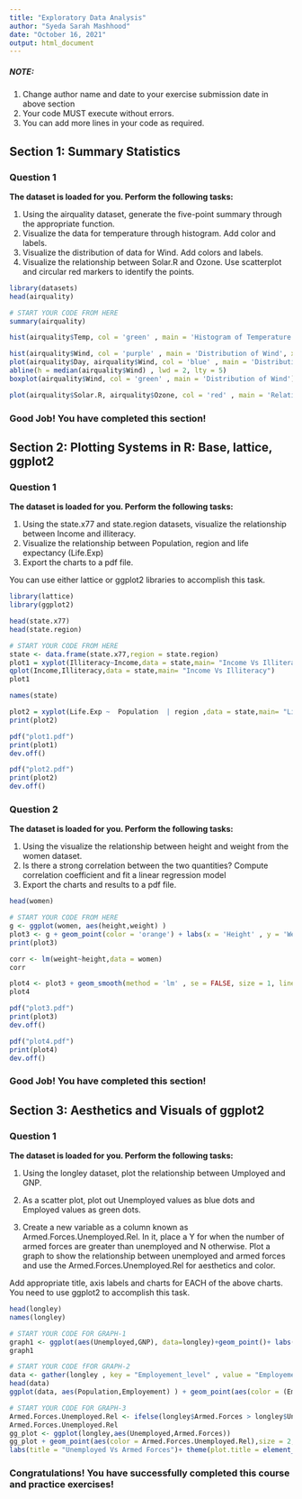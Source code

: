 ---
title: "Exploratory Data Analysis"
author: "Syeda Sarah Mashhood"
date: "October 16, 2021"
output: html_document
---

##### NOTE: 
1. Change author name and date to your exercise submission date in above section
2. Your code MUST execute without errors. 
3. You can add more lines in your code as required.

## Section 1: Summary Statistics

### Question 1 
**The dataset is loaded for you. Perform the following tasks:**

1. Using the airquality dataset, generate the five-point summary through the appropriate function.
2. Visualize the data for temperature through histogram. Add color and labels.
3. Visualize the distribution of data for Wind. Add colors and labels.
4. Visualize the relationship between Solar.R and Ozone. Use scatterplot and circular red markers to identify the points.


```{r }
library(datasets)
head(airquality)
```

```{r }
# START YOUR CODE FROM HERE
summary(airquality)
```


```{r }
hist(airquality$Temp, col = 'green' , main = 'Histogram of Temperature', xlab = 'Temperture' , ylab = 'Count')

```

```{r}
hist(airquality$Wind, col = 'purple' , main = 'Distribution of Wind', xlab = 'Wind' , ylab = 'Count')
plot(airquality$Day, airquality$Wind, col = 'blue' , main = 'Distribution of Wind', xlab = 'Day' , ylab = 'Wind')
abline(h = median(airquality$Wind) , lwd = 2, lty = 5)
boxplot(airquality$Wind, col = 'green' , main = 'Distribution of Wind')
```

```{r}
plot(airquality$Solar.R, airquality$Ozone, col = 'red' , main = 'Relationship between Solar.R and Ozone', xlab = 'Solar.R' , ylab = 'Ozone', pch = 19)
```

### Good Job! You have completed this section!



## Section 2: Plotting Systems in R: Base, lattice, ggplot2

### Question 1
**The dataset is loaded for you. Perform the following tasks:**

1. Using the state.x77 and state.region datasets, visualize the relationship between Income and illiteracy.
2. Visualize the relationship between Population, region and life expectancy (Life.Exp)
3. Export the charts to a pdf file.

You can use either lattice or ggplot2 libraries to accomplish this task.


```{r }
library(lattice)
library(ggplot2)

head(state.x77)
head(state.region)
```

```{r }
# START YOUR CODE FROM HERE
state <- data.frame(state.x77,region = state.region)
plot1 = xyplot(Illiteracy~Income,data = state,main= "Income Vs Illiteracy")
qplot(Income,Illiteracy,data = state,main= "Income Vs Illiteracy")
plot1
```


```{r }
names(state)
```

```{r}
plot2 = xyplot(Life.Exp ~  Population  | region ,data = state,main= "Life Expectancy vs Population in different regions", layout = c(4,1) , col = 'brown', pch = 8)
print(plot2)
```

```{r}
pdf("plot1.pdf")
print(plot1)
dev.off()
```

```{r}
pdf("plot2.pdf")
print(plot2)
dev.off()
```

### Question 2
**The dataset is loaded for you. Perform the following tasks:**

1. Using the visualize the relationship between height and weight from the women dataset.
2. Is there a strong correlation between the two quantities? Compute correlation coefficient and fit a linear regression model
3. Export the charts and results to a pdf file.


```{r }
head(women)
```

```{r }
# START YOUR CODE FROM HERE
g <- ggplot(women, aes(height,weight) )
plot3 <- g + geom_point(color = 'orange') + labs(x = 'Height' , y = 'Weight') + labs(title = 'Height vs Weight of Women')   
print(plot3)
```

```{r }
corr <- lm(weight~height,data = women)
corr
```

```{r}
plot4 <- plot3 + geom_smooth(method = 'lm' , se = FALSE, size = 1, linetype = 4) + theme_bw(base_family = "")+ theme(plot.title = element_text(hjust = 0.5))
plot4
```
```{r}
pdf("plot3.pdf")
print(plot3)
dev.off()
```

```{r}
pdf("plot4.pdf")
print(plot4)
dev.off()
```

### Good Job! You have completed this section!



## Section 3: Aesthetics and Visuals of ggplot2

### Question 1
**The dataset is loaded for you. Perform the following tasks:**

1. Using the longley dataset, plot the relationship between Umployed and GNP.

2. As a scatter plot, plot out Unemployed values as blue dots and Employed values as green dots. 

3. Create a new variable as a column known as Armed.Forces.Unemployed.Rel. In it, place a Y for when the number of armed forces are greater than unemployed and N otherwise. Plot a graph to show the relationship between unemployed and armed forces and use the Armed.Forces.Unemployed.Rel for aesthetics and color.

Add appropriate title, axis labels and charts for EACH of the above charts. 
You need to use ggplot2 to accomplish this task.


```{r }
head(longley)
names(longley)

```

```{r }
# START YOUR CODE FOR GRAPH-1
graph1 <- ggplot(aes(Unemployed,GNP), data=longley)+geom_point()+ labs(title = "GNP Vs Unemployed")+ theme(plot.title = element_text(hjust = 0.5))
graph1
```



```{r}
# START YOUR CODE fFOR GRAPH-2
data <- gather(longley , key = "Employement_level" , value = "Employement", 3,7)
head(data)
ggplot(data, aes(Population,Employement) ) + geom_point(aes(color = (Employement_level == 'Unemployed'))) +  scale_color_manual(values = c( "green", "blue")) 

```

```{r }
# START YOUR CODE FOR GRAPH-3
Armed.Forces.Unemployed.Rel <- ifelse(longley$Armed.Forces > longley$Unemployed, "Y","N")
Armed.Forces.Unemployed.Rel
gg_plot <- ggplot(longley,aes(Unemployed,Armed.Forces))
gg_plot + geom_point(aes(color = Armed.Forces.Unemployed.Rel),size = 2,alpha = 1/2, pch = 19)+
labs(title = "Unemployed Vs Armed Forces")+ theme(plot.title = element_text(hjust = 0.5))
```


### Congratulations! You have successfully completed this course and practice exercises!

